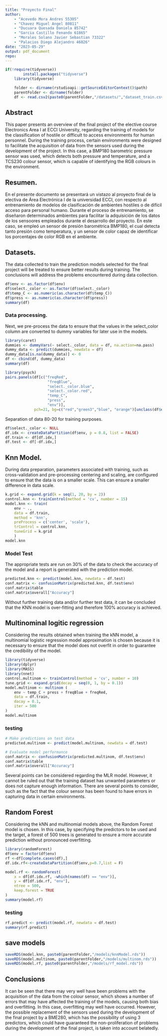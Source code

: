 ```yaml
---
title: "Proyecto Final"
author: 
    - "Acevedo Mora Andres 55305"
    - "Chavez Miguel Angel 80811"
    - "Ducuara Quesada Daniela 85742"
    - "Garcia Castillo Fenando 61865"
    - "Morales Solano Javier Sebastian 73322"
    - "Palacios Diego Alejandro 46026"
date: "2023-05-29"
output: pdf_document
repo: 
---
```


```r
if(!require(tidyverse))
        install.packages("tidyverse")
    library(tidyverse)

    folder <- dirname(rstudioapi::getSourceEditorContext()$path)
    parentFolder <- dirname(folder)
    df <- read.csv2(paste0(parentFolder,"/datasets/","dataset_train.csv"))
```

## Abstract

This paper presents an overview of the final project of the elective course Electronics Area I at ECCI University, regarding the training of models for the classification of hostile or difficult to access environments for human personnel. During the training process, certain environments were designed to facilitate the acquisition of data from the sensors used during the development of the project. In this case, a BMP180 barometric pressure sensor was used, which detects both pressure and temperature, and a TCS230 colour sensor, which is capable of identifying the RGB colours in the environment.

## Resumen.

En el presente documento se presentará un vistazo al proyecto final de la electiva de Área Electrónica I de la universidad ECCI, con respecto al entrenamiento de modelos de clasificación de ambientes hostiles o de difícil acceso para personal humano. Durante el proceso de entrenamiento, se diseñaron determinados ambientes para facilitar la adquisición de los datos de los sensoores empleados durante el desarrollo del proyecto. En este caso, se empleó un sensor de presión barométrica BMP180, el cual detecta tanto presión como temperatura, y un sensor de color capaz de identificar los porcentajes de color RGB en el ambiente.

## Datasets.

The data collected to train the prediction models selected for the final project will be treated to ensure better results during training. The conclusions will address the problems encountered during data collection.

```r
df$env <- as.factor(df$env)
df$select._color <- as.factor(df$select._color)
df$temp_C <- as.numeric(as.character(df$temp_C))
df$press <- as.numeric(as.character(df$press))
summary(df)
```

### Data processing.

Next, we pre-process the data to ensure that the values in the select_color column are converted to dummy variables for later use in the models.

```r
library(caret)
dummies <- dummyVars(~ select._color, data = df, na.action=na.pass)
dummy_data <- predict(dummies, newdata = df)
dummy_data[is.na(dummy_data)] <- 0
df <- cbind(df, dummy_data)
summary(df)
```

```r
library(psych)
pairs.panels(df[c("freqRed",
                   "freqBlue",
                   "select._color.blue",
                   "select._color.red",
                   "temp_C",
                   "press",
                   "env")],
             pch=21, bg=c("red","green3","blue", "orange")[unclass(df$env)])

```

Separation of data 80-20 for training purposes.

```r
df$select._color <- NULL
df.idx <- createDataPartition(df$env, p = 0.8, list = FALSE)
df.train <- df[df.idx,]
df.test <- df[-df.idx,]
```

## Knn Model.

During data preparation, parameters associated with training, such as cross-validation and pre-processing centering and scaling, are configured to ensure that the data is on a smaller scale. This can ensure a smaller difference in data scale.

```r
k.grid <- expand.grid(k = seq(1, 20, by = 2))
control.knn <- trainControl(method = 'cv', number = 15)
model.knn <- train(
    env ~ .,
    data = df.train,
    method = 'knn',
    preProcess = c('center', 'scale'),
    trControl = control.knn,
    tuneGrid = k.grid
    )
model.knn
```

### Model Test

The appropriate tests are run on 30% of the data to check the accuracy of the model and a report is generated with the prediction model.

```r
predicted.knn <- predict(model.knn, newdata = df.test)
conf.matrix <- confusionMatrix(predicted.knn, df.test$env)
conf.matrix$table
conf.matrix$overall["Accuracy"]
```

Without further training data and/or further test data, it can be concluded that the KNN model is over-fitting and therefore 100% accuracy is achieved.

## Multinominal logitic regression

Considering the results obtained when training the kNN model, a multinomial logistic regression model approximation is chosen because it is necessary to ensure that the model does not overfit in order to guarantee the credibility of the model.

```r
library(tidyverse)
library(dplyr)
library(MASS)
library(nnet)
control.multinom <- trainControl(method = 'cv', number = 10)
tune.grid <- expand.grid(decay = seq(0, 1, by = 0.1))
model.multinom <- multinom (
    env ~ temp_C + press + freqBlue + freqRed,
    data = df.train,
    dacay = 0.1,
    iter = 500
)
model.multinom
```

### testing

```r

# Make predictions on test data
predicted.multinom <- predict(model.multinom, newdata = df.test)

# Evaluate model performance
conf.matrix <- confusionMatrix(predicted.multinom, df.test$env)
conf.matrix$table
conf.matrix$overall["Accuracy"]

```

Several points can be considered regarding the MLR model. However, it cannot be ruled out that the training dataset has unwanted parameters or does not capture enough information. There are several points to consider, such as the fact that the colour sensor has been found to have errors in capturing data in certain environments.

## Random Forest

Considering the kNN and multinomial models above, the Random Forest model is chosen. In this case, by specifying the predictors to be used and the target, a forest of 500 trees is generated to ensure a more accurate prediction without pronounced overfitting.

```r
library(randomForest)
df$env = factor(df$env)
rf <-df[complete.cases(df),]
df.idx.rf<-createDataPartition(df$env,p=0.7,list = F)

model.rf <- randomForest(
    x = df[df.idx.rf, -which(names(df) == "env")],
    y = df[df.idx.rf, "env"],
    ntree = 500,
    keep.forest = TRUE
)
summary(model.rf)
```

### testing


```r

rf.predict <- predict(model.rf, newdata = df.test)
summary(rf.predict)

```

## save models

```r
saveRDS(model.knn, paste0(parentFolder,"/models/knnModel.rds"))
saveRDS(model.multinom, paste0(parentFolder,"/models/multinom.rds"))
saveRDS(model.rf, paste0(parentFolder,"/models/rf_model.rds"))

```
## Conclusions 

It can be seen that there may very well have been problems with the acquisition of the data from the colour sensor, which shows a number of errors that may have affected the training of the models, causing both bias and overfitting. In this case, overfitting may well have occurred. However, the possible replacement of the sensors used during the development of the final project by a BME280, which has the possibility of using 3 predictors, which could have guaranteed the non-proliferation of problems during the development of the final project, is taken into account belatedly.

